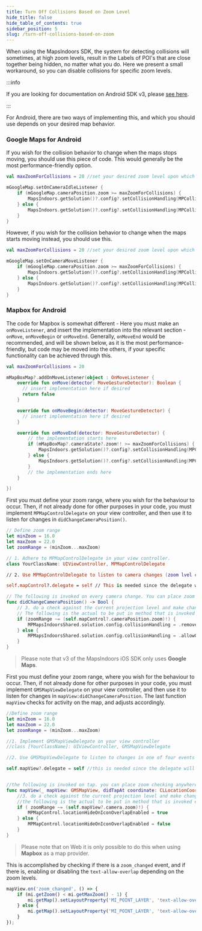 ```yaml
---
title: Turn Off Collisions Based on Zoom Level
hide_title: false
hide_table_of_contents: true
sidebar_position: 5
slug: /turn-off-collisions-based-on-zoom
---
```



When using the MapsIndoors SDK, the system for detecting collisions will sometimes, at high zoom levels, result in the Labels of POI's that are close together being hidden, no matter what you do. Here we present a small workaround, so you can disable collisions for specific zoom levels.

<Tabs groupId="display-rules">
<TabItem value="android" label="Android v4" default>

:::info

If you are looking for documentation on Android SDK v3, please [see here](https://docs-legacy.mapsindoors.com/content/legacy/android_v3/).

:::

For Android, there are two ways of implementing this, and which you should use depends on your desired map behavior.

### Google Maps for Android

If you wish for the collision behavior to change when the maps stops moving, you should use this piece of code. This would generally be the most performance-friendly option.

```kotlin
val maxZoomForCollisions = 20 //set your desired zoom level upon which the collision behaviour changes

mGoogleMap.setOnCameraIdleListener {
    if (mGoogleMap.cameraPosition.zoom >= maxZoomForCollisions) {
        MapsIndoors.getSolution()?.config?.setCollisionHandling(MPCollisionHandling.ALLOW_OVERLAP)
    } else {
        MapsIndoors.getSolution()?.config?.setCollisionHandling(MPCollisionHandling.REMOVE_LABEL_FIRST)
    }
}
```

However, if you wish for the collision behavior to change when the maps starts moving instead, you should use this.

```kotlin
val maxZoomForCollisions = 20 //set your desired zoom level upon which the collision behaviour changes

mGoogleMap.setOnCameraMoveListener {
    if (mGoogleMap.cameraPosition.zoom >= maxZoomForCollisions) {
        MapsIndoors.getSolution()?.config?.setCollisionHandling(MPCollisionHandling.ALLOW_OVERLAP)
    } else {
        MapsIndoors.getSolution()?.config?.setCollisionHandling(MPCollisionHandling.REMOVE_LABEL_FIRST)
    }
}
```

### Mapbox for Android

The code for Mapbox is somewhat different - Here you must make an `onMoveListener`, and insert the implementation into the relevant section - `onMove`, `onMoveBegin` or `onMoveEnd`. Generally, `onMoveEnd` would be recommended, and will be shown below, as it is the most performance-friendly, but code may be moved into the others, if your specific functionality can be achieved through this.

```kotlin
val maxZoomForCollisions = 20

mMapBoxMap?.addOnMoveListener(object : OnMoveListener {
    override fun onMove(detector: MoveGestureDetector): Boolean {
      // insert implementation here if desired
      return false
    }

    override fun onMoveBegin(detector: MoveGestureDetector) {
      // insert implementation here if desired
    }

    override fun onMoveEnd(detector: MoveGestureDetector) {
        // the implementation starts here
        if (mMapBoxMap?.cameraState?.zoom!! >= maxZoomForCollisions) {
            MapsIndoors.getSolution()?.config?.setCollisionHandling(MPCollisionHandling.ALLOW_OVERLAP)
        } else {
            MapsIndoors.getSolution()?.config?.setCollisionHandling(MPCollisionHandling.REMOVE_LABEL_FIRST)
        }
        // the implementation ends here
    }

})
```

</TabItem>
<TabItem value="ios-v4" label="iOS v4">

First you must define your zoom range, where you wish for the behaviour to occur. Then, if not already done for other purposes in your code, you must implement `MPMapControlDelegate` on your view controller, and then use it to listen for changes in `didChangeCameraPosition()`.

```swift
// Define zoom range
let minZoom = 16.0
let maxZoom = 22.0
let zoomRange = (minZoom...maxZoom)

// 1. Adhere to MPMapControlDelegate in your view controller.
class YourClassName: UIViewController, MPMapControlDelegate

// 2. Use MPMapControlDelegate to listen to camera changes (zoom lvel change is part of that) with didChangeCameraPosition()

self.mapControl?.delegate = self // This is needed since the delegate will inform of event updates on the map view; we will use it below.

// The following is invoked on every camera change. You can place zoom checking anywhere in your code that is being updated.
func didChangeCameraPosition() -> Bool {
    // 3. do a check against the current projection level and make changes
    // The following is the actual to be put in method that is invoked everytime there is a zoom level change
    if (zoomRange ~= (self.mapControl?.cameraPosition.zoom)!) {
        MPMapsIndoorsShared.solution.config.collisionHandling = .removeIconAndLabel
    } else {
        MPMapsIndoorsShared.solution.config.collisionHandling = .allowOverLap
    }
}
```

</TabItem>
<TabItem value="ios-v3" label="iOS v3">

> Please note that v3 of the MapsIndoors iOS SDK only uses **Google Maps**.

First you must define your zoom range, where you wish for the behaviour to occur. Then, if not already done for other purposes in your code, you must implement `GMSMapViewDelegate` on your view controller, and then use it to listen for changes in `mapView:didChangeCameraPosition`. The last function `mapView` checks for activity on the map, and adjusts accordingly.

```swift
//Define zoom range
let minZoom = 16.0
let maxZoom = 22.0
let zoomRange = (minZoom...maxZoom)

//1. Implement GMSMapViewDelegate on your view controller
//class [YourClassName]: UIViewController, GMSMapViewDelegate

//2. Use GMSMapViewDelegate to listen to changes in one of four events mapView:didChangeCameraPosition

self.mapView?.delegate = self //this is needed since the delegate will inform of event updates on the map view; we will use it below


//the following is invoked on tap. you can place zoom checking anywhere in your code that is being updated
func mapView(_ mapView: GMSMapView, didTapAt coordinate: CLLocationCoordinate2D) {
    //3. do a check against the current projection level and make changes
    //the following is the actual to be put in method that is invoked everytime there is a zoom level change
    if ( zoomRange ~= (self.mapView?.camera.zoom)!) {
        MPMapControl.locationHideOnIconOverlapEnabled = true
    } else {
        MPMapControl.locationHideOnIconOverlapEnabled = false
    }
}
```

</TabItem>
<TabItem value="web" label="Web v4">

> Please note that on Web it is only possible to do this when using **Mapbox** as a map provider.

This is accomplished by checking if there is a `zoom_changed` event, and if there is, enabling or disabling the `text-allow-overlap` depending on the zoom levels.

```js
mapView.on('zoom_changed', () => {
    if (mi.getZoom() < mi.getMaxZoom() - 1) {
        mi.getMap().setLayoutProperty('MI_POINT_LAYER', 'text-allow-overlap', true);
    } else {
        mi.getMap().setLayoutProperty('MI_POINT_LAYER', 'text-allow-overlap', false);
    }
});
```

</TabItem>
</Tabs>
